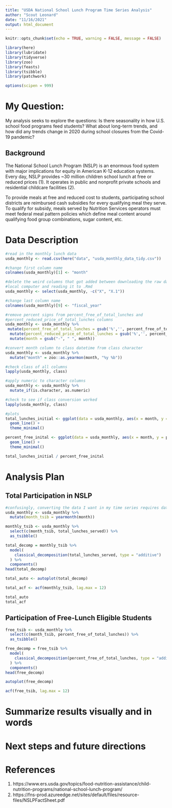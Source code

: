 ```yaml
---
title: "USDA National School Lunch Program Time Series Analysis"
author: "Scout Leonard"
date: "11/16/2021"
output: html_document
---
```


```r
knitr::opts_chunk$set(echo = TRUE, warning = FALSE, message = FALSE)
```

```r
library(here)
library(lubridate)
library(tidyverse)
library(zoo)
library(feasts)
library(tsibble)
library(patchwork)

options(scipen = 999)
```

# My Question:

My analysis seeks to explore the questions: Is there seasonality in how U.S. school food programs feed students? What about long-term trends, and how did any trends change in 2020 during school closures from the Covid-19 pandemic? 

## Background

The National School Lunch Program (NSLP) is an enormous food system with major implications for equity in American K-12 education systems. Every day, NSLP provides ~30 million children school lunch at free or reduced prices (1). It operates in public and nonprofit private schools and residential childcare facilities (2). 

To provide meals at free and reduced cost to students, participating school districts are reimbursed cash subsidies for every qualifying meal they serve. To qualify for subsidy, meals served by Nutrition Services operators must meet federal meal pattern policies which define meal content around qualifying food group combinations, sugar content, etc. 

# Data Description

```r
#read in the monthly lunch data 
usda_monthly <- read.csv(here("data", "usda_monthly_data_tidy.csv"))
```

```r
#change first column name 
colnames(usda_monthly)[1] <- "month"

#delete the weird columns that got added between downloading the raw data to my 
#local computer and reading it to .Rmd
usda_monthly <- select(usda_monthly, -c("X", "X.1"))

#change last column name
colnames(usda_monthly)[9] <- "fiscal_year"
```

```r
#remove percent signs from percent_free_of_total_lunches and 
#percent_reduced_price_of_total_lunches columns
usda_monthly <- usda_monthly %>% 
 mutate(percent_free_of_total_lunches = gsub('%','', percent_free_of_total_lunches)) %>% 
  mutate(percent_reduced_price_of_total_lunches = gsub('%','', percent_reduced_price_of_total_lunches)) %>% 
  mutate(month = gsub("-", " ", month))

#convert month column to class datetime from class character
usda_monthly <- usda_monthly %>% 
  mutate("month" = zoo::as.yearmon(month, "%y %b"))
```

```r
#check class of all columns
lapply(usda_monthly, class)

#apply numeric to character columns
usda_monthly <- usda_monthly %>% 
  mutate_if(is.character, as.numeric)

#check to see if class conversion worked 
lapply(usda_monthly, class)
```


```r
#plots 
total_lunches_initial <- ggplot(data = usda_monthly, aes(x = month, y = total_lunches_served)) +
  geom_line() +
  theme_minimal()
```

```r
percent_free_inital <- ggplot(data = usda_monthly, aes(x = month, y = percent_free_of_total_lunches)) +
  geom_line() +
  theme_minimal()

total_lunches_initial / percent_free_inital
```

# Analysis Plan

## Total Participation in NSLP

```r
#confusingly, converting the data I want in my time series requires data of class `yearmonth` not `yearnon` I learned I can use `yearmonth()` from the tsibble package to make a happy tsibble
usda_monthly <- usda_monthly %>% 
  mutate(month_tsib = yearmonth(month))

monthly_tsib <- usda_monthly %>%
  select(c(month_tsib, total_lunches_served)) %>% 
  as_tsibble()
```

```r
total_decomp = monthly_tsib %>% 
  model(
    classical_decomposition(total_lunches_served, type = "additive")
  ) %>% 
  components()
head(total_decomp)

total_auto <- autoplot(total_decomp)
```

```r
total_acf <- acf(monthly_tsib, lag.max = 12)

total_auto 
total_acf
```


## Participation of Free-Lunch Eligible Students 

```r
free_tsib <- usda_monthly %>% 
  select(c(month_tsib, percent_free_of_total_lunches)) %>% 
  as_tsibble()
```

```r
free_decomp = free_tsib %>% 
  model(
    classical_decomposition(percent_free_of_total_lunches, type = "additive")
  ) %>% 
  components()
head(free_decomp)

autoplot(free_decomp)
```

```r
acf(free_tsib, lag.max = 12)
```

# Summarize results visually and in words

# Next steps and future directions

# References

(1) https://www.ers.usda.gov/topics/food-nutrition-assistance/child-nutrition-programs/national-school-lunch-program/ 
(2) https://fns-prod.azureedge.net/sites/default/files/resource-files/NSLPFactSheet.pdf